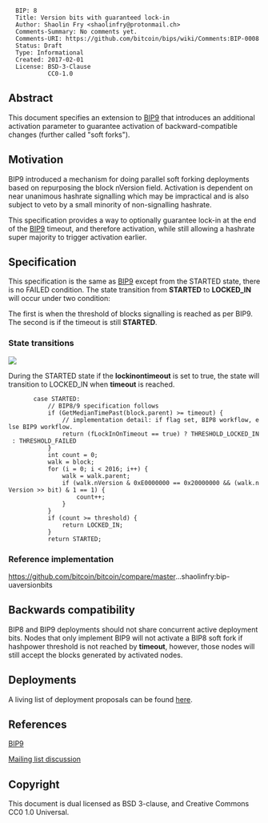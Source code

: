 <pre>
  BIP: 8
  Title: Version bits with guaranteed lock-in
  Author: Shaolin Fry <shaolinfry@protonmail.ch>
  Comments-Summary: No comments yet.
  Comments-URI: https://github.com/bitcoin/bips/wiki/Comments:BIP-0008
  Status: Draft
  Type: Informational
  Created: 2017-02-01
  License: BSD-3-Clause
           CC0-1.0
</pre>

==Abstract==

This document specifies an extension to [[bip-0009.mediawiki|BIP9]] that introduces an additional activation parameter to guarantee activation of backward-compatible changes (further called "soft forks").

==Motivation==

BIP9 introduced a mechanism for doing parallel soft forking deployments based on repurposing the block nVersion field. Activation is dependent on near unanimous hashrate signalling which may be impractical and is also subject to veto by a small minority of non-signalling hashrate.

This specification provides a way to optionally guarantee lock-in at the end of the [[bip-0009.mediawiki|BIP9]] timeout, and therefore activation, while still allowing a hashrate super majority to trigger activation earlier.

==Specification==

This specification is the same as [[bip-0009.mediawiki|BIP9]] except from the STARTED state, there is no FAILED condition. The state transition from '''STARTED''' to '''LOCKED_IN''' will occur under two condition:

The first is when the threshold  of blocks signalling is reached as per BIP9. The second is if the timeout is still '''STARTED'''.

===State transitions===

<img src="bip-0008/states.png" align="middle"></img>

During the STARTED state if the '''lockinontimeout''' is set to true, the state will transition to LOCKED_IN when '''timeout''' is reached.

        case STARTED:
            // BIP8/9 specification follows
            if (GetMedianTimePast(block.parent) >= timeout) {
                // implementation detail: if flag set, BIP8 workflow, else BIP9 workflow.
                return (fLockInOnTimeout == true) ? THRESHOLD_LOCKED_IN : THRESHOLD_FAILED
            }
            int count = 0;
            walk = block;
            for (i = 0; i < 2016; i++) {
                walk = walk.parent;
                if (walk.nVersion & 0xE0000000 == 0x20000000 && (walk.nVersion >> bit) & 1 == 1) {
                    count++;
                }
            }
            if (count >= threshold) {
                return LOCKED_IN;
            }
            return STARTED;

=== Reference implementation ===

https://github.com/bitcoin/bitcoin/compare/master...shaolinfry:bip-uaversionbits

==Backwards compatibility==

BIP8 and BIP9 deployments should not share concurrent active deployment bits. Nodes that only implement BIP9 will not activate a BIP8 soft fork if hashpower threshold is not reached by '''timeout''', however, those nodes will still accept the blocks generated by activated nodes.

==Deployments==

A living list of deployment proposals can be found [[bip-0008/assignments.mediawiki|here]].

==References==

[[bip-0009.mediawiki|BIP9]]

[https://lists.linuxfoundation.org/pipermail/bitcoin-dev/2017-February/013643.html Mailing list discussion]

==Copyright==

This document is dual licensed as BSD 3-clause, and Creative Commons CC0 1.0 Universal.


